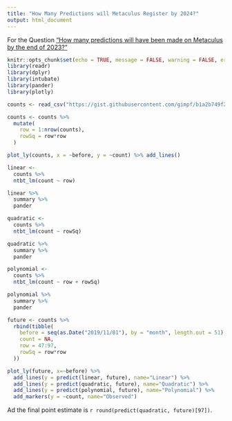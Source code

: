 ```yaml
---
title: "How Many Predictions will Metaculus Register by 2024?"
output: html_document
---
```


For the Question ["How many predictions will have been made on Metaculus by the end of 2023?"](https://www.metaculus.com/questions/2944/how-many-predictions-will-have-been-made-on-metaculus-by-the-end-of-2023/)

```r
knitr::opts_chunk$set(echo = TRUE, message = FALSE, warning = FALSE, error = FALSE)
library(readr)
library(dplyr)
library(intubate)
library(pander)
library(plotly)

counts <- read_csv("https://gist.githubusercontent.com/gimpf/b1a2b749f29d0db1b22d1bb43a17e6bc/raw/6d40cc452d003cb91a160a6a55a923fe5fdfd448/counts.csv")

counts <- counts %>%
  mutate(
    row = 1:nrow(counts),
    rowSq = row*row
  )
```

```r
plot_ly(counts, x = ~before, y = ~count) %>% add_lines()
```

```r
linear <- 
  counts %>%
  ntbt_lm(count ~ row)

linear %>%
  summary %>%
  pander
```

```r
quadratic <-
  counts %>%
  ntbt_lm(count ~ rowSq)

quadratic %>%
  summary %>%
  pander
```

```r
polynomial <-
  counts %>%
  ntbt_lm(count ~ row + rowSq)

polynomial %>%
  summary %>%
  pander
```

```r
future <- counts %>%
  rbind(tibble(
    before = seq(as.Date("2019/11/01"), by = "month", length.out = 51),
    count = NA,
    row = 47:97,
    rowSq = row*row
  ))

plot_ly(future, x=~before) %>%
  add_lines(y = predict(linear, future), name="Linear") %>%
  add_lines(y = predict(quadratic, future), name="Quadratic") %>%
  add_lines(y = predict(polynomial, future), name="Polynomial") %>%
  add_markers(y = ~count, name="Observed")
```

Ad the final point estimate is `r round(predict(quadratic, future)[97])`.